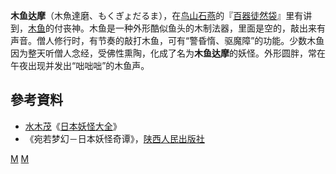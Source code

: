 {{expand|time=2010-04-22T09:35:41+00:00}}
'''木鱼达摩'''（木魚達磨、もくぎょだるま），在[[鸟山石燕|鸟山石燕]]的『[[百器徒然袋|百器徒然袋]]』里有讲到，[[木鱼|木鱼]]的付丧神。木鱼是一种外形酷似鱼头的木制法器，里面是空的，敲出来有声音。僧人修行时，有节奏的敲打木鱼，可有“警昏惰、驱魔障”的功能。少数木鱼因为整天听僧人念经，受佛性熏陶，化成了名为'''木鱼达摩'''的妖怪。外形圆胖，常在午夜出现并发出“咄咄咄”的木鱼声。
== 參考資料 ==
*[[水木茂|水木茂]]《[[日本妖怪大全|日本妖怪大全]]》
*《宛若梦幻－日本妖怪奇谭》，[[陕西人民出版社|陕西人民出版社]]

[[Category:付丧神|M]]
[[Category:鸟山石燕的妖怪|M]]